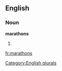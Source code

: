 
==English==

===Noun===
'''marathons'''

# {{plural of|[[marathon]]}}

[[Category:English plurals]]

[[fr:marathons]]
